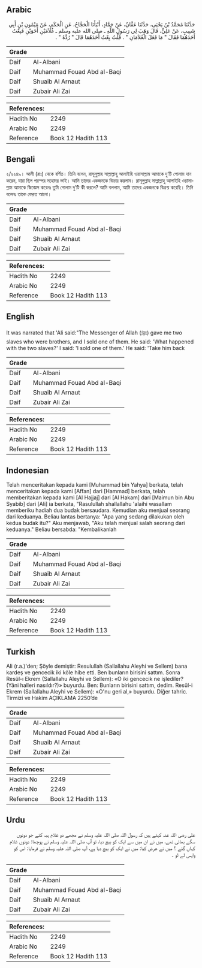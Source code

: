 ## Arabic


<div dir="rtl" lang="ar" style={{fontSize:'larger',backgroundColor:'#f8f9fa',padding:20}}>
حَدَّثَنَا مُحَمَّدُ بْنُ يَحْيَى، حَدَّثَنَا عَفَّانُ، عَنْ حَمَّادٍ، أَنْبَأَنَا الْحَجَّاجُ، عَنِ الْحَكَمِ، عَنْ مَيْمُونِ بْنِ أَبِي شَبِيبٍ، عَنْ عَلِيٍّ، قَالَ وَهَبَ لِي رَسُولُ اللَّهِ ـ صلى الله عليه وسلم ـ غُلاَمَيْنِ أَخَوَيْنِ فَبِعْتُ أَحَدَهُمَا فَقَالَ ‏"‏ مَا فَعَلَ الْغُلاَمَانِ ‏"‏ ‏.‏ قُلْتُ بِعْتُ أَحَدَهُمَا قَالَ ‏"‏ رُدَّهُ ‏"‏ ‏.‏
</div>
<div style={{backgroundColor:'#f8f9fa',padding:20, marginBottom: 10}}><table> <thead> <tr> <th>Grade</th> <th></th> </tr> </thead> <tbody> <tr><td>Daif</td><td>Al-Albani</td></tr><tr><td>Daif</td><td>Muhammad Fouad Abd al-Baqi</td></tr><tr><td>Daif</td><td>Shuaib Al Arnaut</td></tr><tr><td>Daif</td><td>Zubair Ali Zai</td></tr></tbody></table><table> <thead> <tr> <th>References:</th> <th></th> </tr> </thead> <tbody><tr><td>Hadith No</td><td>2249</td></tr><tr><td>Arabic No</td><td>2249</td></tr><tr><td>Reference</td><td>Book 12 Hadith 113</td></tr></tbody></table></div>

## Bengali


<div dir="ltr" lang="bn" style={{fontSize:'larger',backgroundColor:'#f8f9fa',padding:20}}>
২/২২৪৯। আলী (রাঃ) থেকে বর্ণিত। তিনি বলেন, রাসূলুল্লাহ সাল্লাল্লাহু আলাইহি ওয়াসাল্লাম আমাকে দু’টি গোলাম দান করেন, যারা ছিল পরস্পর সহোদর ভাই। আমি তাদের একজনকে বিক্রয় করলাম। রাসূলুল্লাহ সাল্লাল্লাহু আলাইহি ওয়াসাল্লাম আমাকে জিজ্ঞেস করেনঃ তুমি গোলাম দু’টি কী করলে? আমি বললাম, আমি তাদের একজনকে বিক্রয় করেছি। তিনি বলেনঃ তাকে ফেরত আনো।
</div>
<div style={{backgroundColor:'#f8f9fa',padding:20, marginBottom: 10}}><table> <thead> <tr> <th>Grade</th> <th></th> </tr> </thead> <tbody> <tr><td>Daif</td><td>Al-Albani</td></tr><tr><td>Daif</td><td>Muhammad Fouad Abd al-Baqi</td></tr><tr><td>Daif</td><td>Shuaib Al Arnaut</td></tr><tr><td>Daif</td><td>Zubair Ali Zai</td></tr></tbody></table><table> <thead> <tr> <th>References:</th> <th></th> </tr> </thead> <tbody><tr><td>Hadith No</td><td>2249</td></tr><tr><td>Arabic No</td><td>2249</td></tr><tr><td>Reference</td><td>Book 12 Hadith 113</td></tr></tbody></table></div>

## English


<div dir="ltr" lang="en" style={{fontSize:'larger',backgroundColor:'#f8f9fa',padding:20}}>
It was narrated that 'Ali said:"The Messenger of Allah (ﷺ) gave me two slaves who were brothers, and I sold one of them. He said: 'What happened with the two slaves?' I said: 'I sold one of them.' He said: 'Take him back
</div>
<div style={{backgroundColor:'#f8f9fa',padding:20, marginBottom: 10}}><table> <thead> <tr> <th>Grade</th> <th></th> </tr> </thead> <tbody> <tr><td>Daif</td><td>Al-Albani</td></tr><tr><td>Daif</td><td>Muhammad Fouad Abd al-Baqi</td></tr><tr><td>Daif</td><td>Shuaib Al Arnaut</td></tr><tr><td>Daif</td><td>Zubair Ali Zai</td></tr></tbody></table><table> <thead> <tr> <th>References:</th> <th></th> </tr> </thead> <tbody><tr><td>Hadith No</td><td>2249</td></tr><tr><td>Arabic No</td><td>2249</td></tr><tr><td>Reference</td><td>Book 12 Hadith 113</td></tr></tbody></table></div>

## Indonesian


<div dir="ltr" lang="id" style={{fontSize:'larger',backgroundColor:'#f8f9fa',padding:20}}>
Telah menceritakan kepada kami [Muhammad bin Yahya] berkata, telah menceritakan kepada kami [Affan] dari [Hammad] berkata, telah memberitakan kepada kami [Al Hajjaj] dari [Al Hakam] dari [Maimun bin Abu Syabib] dari [Ali] ia berkata, "Rasulullah shallallahu 'alaihi wasallam memberiku hadiah dua budak bersaudara. Kemudian aku menjual seorang dari keduanya. Beliau lantas bertanya: "Apa yang sedang dilakukan oleh kedua budak itu?" Aku menjawab, "Aku telah menjual salah seorang dari keduanya." Beliau bersabda: "Kembalikanlah
</div>
<div style={{backgroundColor:'#f8f9fa',padding:20, marginBottom: 10}}><table> <thead> <tr> <th>Grade</th> <th></th> </tr> </thead> <tbody> <tr><td>Daif</td><td>Al-Albani</td></tr><tr><td>Daif</td><td>Muhammad Fouad Abd al-Baqi</td></tr><tr><td>Daif</td><td>Shuaib Al Arnaut</td></tr><tr><td>Daif</td><td>Zubair Ali Zai</td></tr></tbody></table><table> <thead> <tr> <th>References:</th> <th></th> </tr> </thead> <tbody><tr><td>Hadith No</td><td>2249</td></tr><tr><td>Arabic No</td><td>2249</td></tr><tr><td>Reference</td><td>Book 12 Hadith 113</td></tr></tbody></table></div>

## Turkish


<div dir="ltr" lang="tr" style={{fontSize:'larger',backgroundColor:'#f8f9fa',padding:20}}>
Ali (r.a.)'den; Şöyle demiştir: Resulullah (Sallallahu Aleyhi ve Sellem) bana kardeş ve gencecik iki köle hibe etti. Ben bunların birisini sattım. Sonra Resûl-ı Ekrem (Sallallahu Aleyhi ve Sellem): «O iki gencecik ne işlediler? (Yâni halleri nasıldır?)» buyurdu. Ben: Bunların birisini sattım, dedim. Resûl-i Ekrem (Sallallahu Aleyhi ve Sellem): «O'nu geri al,» buyurdu. Diğer tahric. Tirmizi ve Hakim AÇIKLAMA 2250’de
</div>
<div style={{backgroundColor:'#f8f9fa',padding:20, marginBottom: 10}}><table> <thead> <tr> <th>Grade</th> <th></th> </tr> </thead> <tbody> <tr><td>Daif</td><td>Al-Albani</td></tr><tr><td>Daif</td><td>Muhammad Fouad Abd al-Baqi</td></tr><tr><td>Daif</td><td>Shuaib Al Arnaut</td></tr><tr><td>Daif</td><td>Zubair Ali Zai</td></tr></tbody></table><table> <thead> <tr> <th>References:</th> <th></th> </tr> </thead> <tbody><tr><td>Hadith No</td><td>2249</td></tr><tr><td>Arabic No</td><td>2249</td></tr><tr><td>Reference</td><td>Book 12 Hadith 113</td></tr></tbody></table></div>

## Urdu


<div dir="rtl" lang="ur" style={{fontSize:'larger',backgroundColor:'#f8f9fa',padding:20}}>
علی رضی اللہ عنہ کہتے ہیں کہ رسول اللہ صلی اللہ علیہ وسلم نے مجھے دو غلام ہبہ کئے جو دونوں سگے بھائی تھے، میں نے ان میں سے ایک کو بیچ دیا، تو آپ صلی اللہ علیہ وسلم نے پوچھا: دونوں غلام کہاں گئے ؟ میں نے عرض کیا: میں نے ایک کو بیچ دیا ہے، آپ صلی اللہ علیہ وسلم نے فرمایا: اس کو واپس لے لو ۔
</div>
<div style={{backgroundColor:'#f8f9fa',padding:20, marginBottom: 10}}><table> <thead> <tr> <th>Grade</th> <th></th> </tr> </thead> <tbody> <tr><td>Daif</td><td>Al-Albani</td></tr><tr><td>Daif</td><td>Muhammad Fouad Abd al-Baqi</td></tr><tr><td>Daif</td><td>Shuaib Al Arnaut</td></tr><tr><td>Daif</td><td>Zubair Ali Zai</td></tr></tbody></table><table> <thead> <tr> <th>References:</th> <th></th> </tr> </thead> <tbody><tr><td>Hadith No</td><td>2249</td></tr><tr><td>Arabic No</td><td>2249</td></tr><tr><td>Reference</td><td>Book 12 Hadith 113</td></tr></tbody></table></div>
